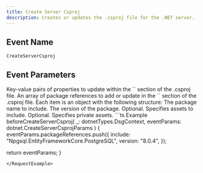 ```yaml
---
title: Create Server Csproj
description: Creates or updates the .csproj file for the .NET server.
---
```


## Event Name

`CreateServerCsproj`

## Event Parameters

<ResponseField name="propertyGroup" type="Record<string, string>">
  Key-value pairs of properties to update within the `<PropertyGroup>` section of the .csproj file.
</ResponseField>

<ResponseField name="packageReferences" type="Array">
  An array of package references to add or update in the `<ItemGroup>` section of the .csproj file. Each item is an object with the following structure:

  <Expandable title="properties">
    <ResponseField name="include" type="string">
      The package name to include.
    </ResponseField>
    <ResponseField name="version" type="string">
      The version of the package.
    </ResponseField>
    <ResponseField name="includeAssets" type="string">
      Optional. Specifies assets to include.
    </ResponseField>
    <ResponseField name="privateAssets" type="string">
      Optional. Specifies private assets.
    </ResponseField>
  </Expandable>
</ResponseField>

<RequestExample>
```ts Example
beforeCreateServerCsproj(
  _: dotnetTypes.DsgContext,
  eventParams: dotnet.CreateServerCsprojParams
) {
  eventParams.packageReferences.push({
    include: "Npgsql.EntityFrameworkCore.PostgreSQL",
    version: "8.0.4",
  });

  return eventParams;
}
```
</RequestExample>